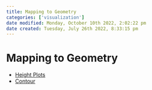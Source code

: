 ```yaml
---
title: Mapping to Geometry
categories: ['visualization']
date modified: Monday, October 10th 2022, 2:02:22 pm
date created: Tuesday, July 26th 2022, 8:33:15 pm
---
```


# Mapping to Geometry
- [Height Plots](Height%20Plots.qmd)
- [Contour](Contour.qmd)



